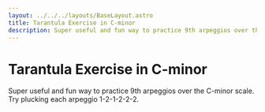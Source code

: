 ```yaml
---
layout: ../../../layouts/BaseLayout.astro
title: Tarantula Exercise in C-minor
description: Super useful and fun way to practice 9th arpeggios over the C-minor scale.
---
```



# Tarantula Exercise in C-minor

<App client:load exercise={tarantula} />

Super useful and fun way to practice 9th arpeggios over the C-minor scale.
Try plucking each arpeggio 1-2-1-2-2-2.
